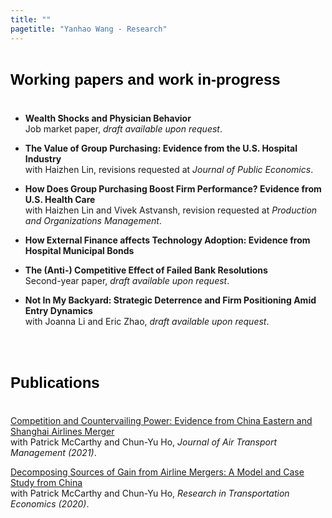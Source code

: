 ```yaml
---
title: ""
pagetitle: "Yanhao Wang - Research"
---
```


<link rel="stylesheet" href="style.css" type="text/css">


### <span style="color:Black;font-family:'Arial';font-size:18pt;font-weight:bold;line-height:3em">Working papers and work in-progress<span>

- **Wealth Shocks and Physician Behavior**<br>
Job market paper, *draft available upon request*.

- **The Value of Group Purchasing: Evidence from the U.S. Hospital Industry**<br> 
with Haizhen Lin, revisions requested at *Journal of Public Economics*.

- **How Does Group Purchasing Boost Firm Performance? Evidence from U.S. Health Care**<br>
with Haizhen Lin and Vivek Astvansh, revision requested at *Production and Organizations Management*.

- **How External Finance affects Technology Adoption: Evidence from Hospital Municipal Bonds**<br>

- **The (Anti-) Competitive Effect of Failed Bank Resolutions**<br> 
Second-year paper, *draft available upon request*.

- **Not In My Backyard: Strategic Deterrence and Firm Positioning Amid Entry Dynamics**<br> 
with Joanna Li and Eric Zhao, *draft available upon request*.


    
<br>

### <span style="color:Black;font-family:'Arial';font-size:18pt;font-weight:bold;line-height:3em">Publications<span>


[Competition and Countervailing Power: Evidence from China Eastern and Shanghai Airlines Merger](https://www.sciencedirect.com/science/article/abs/pii/S096969972030572X)<br>
with Patrick McCarthy and Chun-Yu Ho, *Journal of Air Transport Management (2021)*.

[Decomposing Sources of Gain from Airline Mergers: A Model and Case Study from China](https://www.sciencedirect.com/science/article/abs/pii/S0739885920301943)<br>
with Patrick McCarthy and Chun-Yu Ho, *Research in Transportation Economics (2020)*.

<!-- 
<br>

### <span style="color:Black">Other work<span>

[Government-Firm Collusion, Environmental Regulation and Firm's Total Factor Productivity](files/papers/ER_TFP_2017.pdf)<br>
*Economic Theory and Business Management (2017)* , in Chinese.

**Banking Market Development and Consumption Risk Sharing: Evidence from China.**<br>
with Chun-Yu Ho, Dan Li and Peng Wang, *2017*.<br> 

-->

<!-- *For more writings and presentations, see my CV [here](files/CV_YanhaoWang_May2019.pdf).* -->